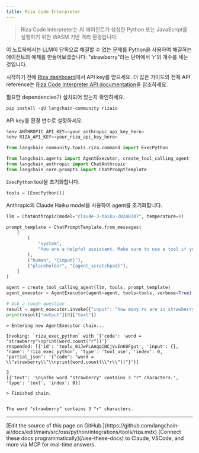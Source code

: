 ```yaml
---
title: Riza Code Interpreter
---
```


> Riza Code Interpreter는 AI 에이전트가 생성한 Python 또는 JavaScript를 실행하기 위한 WASM 기반 격리 환경입니다.

이 노트북에서는 LLM이 단독으로 해결할 수 없는 문제를 Python을 사용하여 해결하는 에이전트의 예제를 만들어보겠습니다:
"strawberry"라는 단어에서 'r'의 개수를 세는 것입니다.

시작하기 전에 [Riza dashboard](https://dashboard.riza.io)에서 API key를 받으세요. 더 많은 가이드와 전체 API reference는
[Riza Code Interpreter API documentation](https://docs.riza.io)을 참조하세요.

필요한 dependencies가 설치되어 있는지 확인하세요.

```python
pip install -qU langchain-community rizaio
```

API key를 환경 변수로 설정하세요.

```python
%env ANTHROPIC_API_KEY=<your_anthropic_api_key_here>
%env RIZA_API_KEY=<your_riza_api_key_here>
```

```python
from langchain_community.tools.riza.command import ExecPython
```

```python
from langchain.agents import AgentExecutor, create_tool_calling_agent
from langchain_anthropic import ChatAnthropic
from langchain_core.prompts import ChatPromptTemplate
```

`ExecPython` tool을 초기화합니다.

```python
tools = [ExecPython()]
```

Anthropic의 Claude Haiku model을 사용하여 agent를 초기화합니다.

```python
llm = ChatAnthropic(model="claude-3-haiku-20240307", temperature=0)

prompt_template = ChatPromptTemplate.from_messages(
    [
        (
            "system",
            "You are a helpful assistant. Make sure to use a tool if you need to solve a problem.",
        ),
        ("human", "{input}"),
        ("placeholder", "{agent_scratchpad}"),
    ]
)

agent = create_tool_calling_agent(llm, tools, prompt_template)
agent_executor = AgentExecutor(agent=agent, tools=tools, verbose=True)
```

```python
# Ask a tough question
result = agent_executor.invoke({"input": "how many rs are in strawberry?"})
print(result["output"][0]["text"])
```

```output
> Entering new AgentExecutor chain...

Invoking: `riza_exec_python` with `{'code': 'word = "strawberry"\nprint(word.count("r"))'}`
responded: [{'id': 'toolu_01JwPLAAqqCNCjVuEnK8Fgut', 'input': {}, 'name': 'riza_exec_python', 'type': 'tool_use', 'index': 0, 'partial_json': '{"code": "word = \\"strawberry\\"\\nprint(word.count(\\"r\\"))"}'}]

3
[{'text': '\n\nThe word "strawberry" contains 3 "r" characters.', 'type': 'text', 'index': 0}]

> Finished chain.


The word "strawberry" contains 3 "r" characters.
```

---

<Callout icon="pen-to-square" iconType="regular">
    [Edit the source of this page on GitHub.](https://github.com/langchain-ai/docs/edit/main/src/oss/python/integrations/tools/riza.mdx)
</Callout>
<Tip icon="terminal" iconType="regular">
    [Connect these docs programmatically](/use-these-docs) to Claude, VSCode, and more via MCP for    real-time answers.
</Tip>
